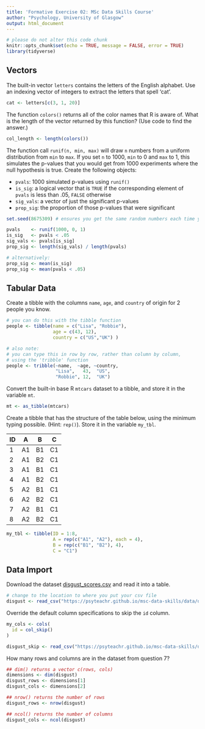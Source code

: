 ```yaml
---
title: 'Formative Exercise 02: MSc Data Skills Course'
author: "Psychology, University of Glasgow"
output: html_document
---
```


```r
# please do not alter this code chunk
knitr::opts_chunk$set(echo = TRUE, message = FALSE, error = TRUE)
library(tidyverse)
```

## Vectors

The built-in vector `letters` contains the letters of the English alphabet.  Use an indexing vector of integers to extract the letters that spell 'cat'.

```r
cat <- letters[c(3, 1, 20)]
```


The function `colors()` returns all of the color names that R is aware of. What is the length of the vector returned by this function? (Use code to find the answer.)

```r
col_length <- length(colors())
```


The function call `runif(n, min, max)` will draw `n` numbers from a uniform distribution from `min` to `max`. If you set `n` to 1000, `min` to 0 and `max` to 1, this simulates the p-values that you would get from 1000 experiments where the null hypothesis is true. Create the following objects:

* `pvals`: 1000 simulated p-values using `runif()`
* `is_sig`: a logical vector that is `TRUE` if the corresponding element of `pvals` is less than .05, `FALSE` otherwise
* `sig_vals`: a vector of just the significant p-values
* `prop_sig`: the proportion of those p-values that were significant

```r
set.seed(8675309) # ensures you get the same random numbers each time you run this code chunk

pvals    <- runif(1000, 0, 1)
is_sig   <- pvals < .05
sig_vals <- pvals[is_sig]
prop_sig <- length(sig_vals) / length(pvals)

# alternatively:
prop_sig <- mean(is_sig)
prop_sig <- mean(pvals < .05)
```


## Tabular Data 

Create a tibble with the columns `name`, `age`, and `country` of origin for 2 people you know.

```r

# you can do this with the tibble function
people <- tibble(name = c("Lisa", "Robbie"),
                 age = c(43, 12),
                 country = c("US","UK") )

# also note:
# you can type this in row by row, rather than column by column,
# using the 'tribble' function
people <- tribble(~name,  ~age, ~country,
                  "Lisa",   43,  "US",
                  "Robbie", 12,  "UK")

```


Convert the built-in base R `mtcars` dataset to a tibble, and store it in the variable `mt`.

```r
mt <- as_tibble(mtcars)
```


Create a tibble that has the structure of the table below, using the minimum typing possible. (Hint: `rep()`).  Store it in the variable `my_tbl`.

ID |  A | B   | C
--|-----|-----|---
1	| A1	| B1	| C1	
2	| A1	| B2	| C1	
3	| A1	| B1	| C1	
4	| A1	| B2	| C1	
5	| A2	| B1	| C1	
6	| A2	| B2	| C1	
7	| A2	| B1	| C1	
8	| A2	| B2	| C1

```r
my_tbl <- tibble(ID = 1:8,
                 A = rep(c("A1", "A2"), each = 4),
                 B = rep(c("B1", "B2"), 4),
                 C = "C1")    
```


## Data Import

Download the dataset [disgust_scores.csv](https://psyteachr.github.io/msc-data-skills/data/disgust_scores.csv) and read it into a table.

```r
# change to the location to where you put your csv file
disgust <- read_csv("https://psyteachr.github.io/msc-data-skills/data/disgust_scores.csv")
```


Override the default column specifications to skip the `id` column.

```r
my_cols <- cols(
  id = col_skip()
)

disgust_skip <- read_csv("https://psyteachr.github.io/msc-data-skills/data/disgust_scores.csv", col_types = my_cols)
```


How many rows and columns are in the dataset from question 7?

```r

## dim() returns a vector c(rows, cols)
dimensions <- dim(disgust)
disgust_rows <- dimensions[1]
disgust_cols <- dimensions[2]

## nrow() returns the number of rows
disgust_rows <- nrow(disgust)

## ncol() returns the number of columns
disgust_cols <- ncol(disgust)
```
